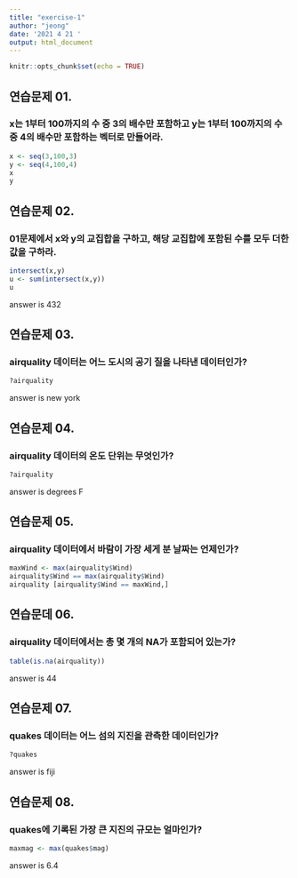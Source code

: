 ```yaml
---
title: "exercise-1"
author: "jeong"
date: '2021 4 21 '
output: html_document
---
```


```r
knitr::opts_chunk$set(echo = TRUE)
```

## 연습문제 01.
### x는 1부터 100까지의 수 중 3의 배수만 포함하고 y는 1부터 100까지의 수 중 4의 배수만 포함하는 벡터로 만들어라.
```r
x <- seq(3,100,3)
y <- seq(4,100,4)
x
y
```

## 연습문제 02.
### 01문제에서 x와 y의 교집합을 구하고, 해당 교집합에 포함된 수를 모두 더한 값을 구하라.
```r
intersect(x,y)
u <- sum(intersect(x,y))
u
```
answer is 432

## 연습문제 03.
### airquality 데이터는 어느 도시의 공기 질을 나타낸 데이터인가?
```r
?airquality
```
answer is new york

## 연습문제 04.
### airquality 데이터의 온도 단위는 무엇인가?
```r
?airquality
```
answer is degrees F

## 연습문제 05.
### airquality 데이터에서 바람이 가장 세게 분 날짜는 언제인가?
```r
maxWind <- max(airquality$Wind)
airquality$Wind == max(airquality$Wind)
airquality [airquality$Wind == maxWind,]
```

## 연습문데 06.
### airquality 데이터에서는 총 몇 개의 NA가 포함되어 있는가?
```r
table(is.na(airquality))
```
answer is 44

## 연습문제 07. 
### quakes 데이터는 어느 섬의 지진을 관측한 데이터인가?
```r
?quakes
```
answer is fiji

## 연습문제 08.
### quakes에 기록된 가장 큰 지진의 규모는 얼마인가?
```r
maxmag <- max(quakes$mag)
```
answer is 6.4


